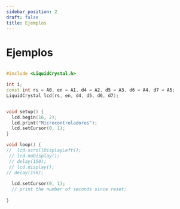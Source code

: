 ```yaml
---
sidebar_position: 2
draft: false
title: Ejemplos
---
```


# Ejemplos

```cpp

#include <LiquidCrystal.h>

int i;
const int rs = A0, en = A1, d4 = A2, d5 = A3, d6 = A4, d7 = A5;
LiquidCrystal lcd(rs, en, d4, d5, d6, d7);


void setup() {
  lcd.begin(16, 2);
  lcd.print("Microcontroladores");
  lcd.setCursor(0, 1);
}

void loop() {
//  lcd.scrollDisplayLeft();
 // lcd.noDisplay();
 // delay(150);
 // lcd.display();
// delay(150);
  
  lcd.setCursor(0, 1);
  // print the number of seconds since reset:
 
}

```